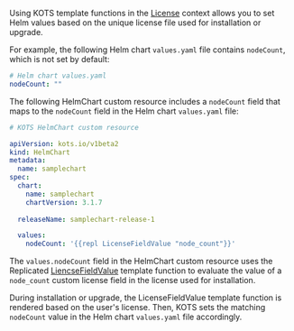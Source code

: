 Using KOTS template functions in the [License](/reference/template-functions-license-context) context allows you to set Helm values based on the unique license file used for installation or upgrade.

For example, the following Helm chart `values.yaml` file contains `nodeCount`, which is not set by default: 

```yaml
# Helm chart values.yaml
nodeCount: ""
```

The following HelmChart custom resource includes a `nodeCount` field that maps to the `nodeCount` field in the Helm chart `values.yaml` file:

```yaml
# KOTS HelmChart custom resource

apiVersion: kots.io/v1beta2
kind: HelmChart
metadata:
  name: samplechart
spec:
  chart:
    name: samplechart
    chartVersion: 3.1.7
  
  releaseName: samplechart-release-1

  values:
    nodeCount: '{{repl LicenseFieldValue "node_count"}}'
```

The `values.nodeCount` field in the HelmChart custom resource uses the Replicated [LiencseFieldValue](/reference/template-functions-license-context#licensefieldvalue) template function to evaluate the value of a `node_count` custom license field in the license used for installation.

During installation or upgrade, the LicenseFieldValue template function is rendered based on the user's license. Then, KOTS sets the matching `nodeCount` value in the Helm chart `values.yaml` file accordingly.